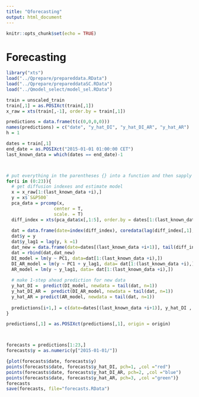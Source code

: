 ```yaml
---
title: "Qforecasting"
output: html_document
---
```


```r
knitr::opts_chunk$set(echo = TRUE)
```

# Forecasting
```R
library("xts")
load("../Qprepare/prepareddata.RData")
load("../Qprepare/prepareddataSC.RData")
load("../Qmodel_select/model_sel.RData")

train = unscaled_train
train[,1] = as.POSIXct(train[,1])
x_raw = xts(train[,-1], order.by = train[,1])

predictions = data.frame(t(c(0,0,0,0)))
names(predictions) = c("date", "y_hat_DI", "y_hat_DI_AR", "y_hat_AR")
h = 1

dates = train[,1]
end_date = as.POSIXct("2015-01-01 01:00:00 CET")
last_known_data = which(dates == end_date)-1



# put everything in the parentheses {} into a function and then sapply (0:23) over the function 
for(i in (0:23)){
  # get diffusion indexes and estimate model
  x = x_raw[1:(last_known_data +i),] 
  y = x$`S&P500`
  pca_data = prcomp(x,
                  center = T,
                  scale. = T)
  diff_index = xts(pca_data$x[,1:5], order.by = dates[1:(last_known_data +i)] )
  
  dat = data.frame(date=index(diff_index), coredata(lag(diff_index[,1], k =1)))
  dat$y = y
  dat$y_lag1 = lag(y, k =1)
  dat_new = data.frame(date=dates[(last_known_data +i+1)], tail(diff_index[,1], n = 1),y=NA, y_lag1=tail(dat$y, n = 1), row.names = last_known_data+i+1)
  dat = rbind(dat,dat_new)
  DI_model = lm(y ~ PC1, data=dat[1:(last_known_data +i),])
  DI_AR_model = lm(y ~ PC1 + y_lag1, data= dat[1:(last_known_data +i),])
  AR_model = lm(y ~ y_lag1, data= dat[1:(last_known_data +i),])
  
  # make 1-step ahead prediction for new data
  y_hat_DI =  predict(DI_model, newdata = tail(dat, n=1))
  y_hat_DI_AR =  predict(DI_AR_model, newdata = tail(dat, n=1))
  y_hat_AR = predict(AR_model, newdata = tail(dat, n=1))
  
  predictions[i+1,] = c(date=dates[(last_known_data +i+1)], y_hat_DI , y_hat_DI_AR, y_hat_AR)
}

predictions[,1] = as.POSIXct(predictions[,1], origin = origin)



forecasts = predictions[1:23,]
forecasts$y = as.numeric(y["2015-01-01/"])

{plot(forecasts$date, forecasts$y)
points(forecasts$date, forecasts$y_hat_DI, pch=1, ,col ="red")
points(forecasts$date, forecasts$y_hat_DI_AR, pch=2, ,col ="blue")
points(forecasts$date, forecasts$y_hat_AR, pch=3, ,col ="green")}
forecasts
save(forecasts, file="forecasts.RData")

```